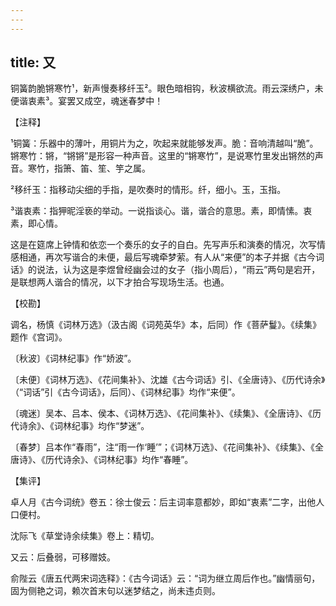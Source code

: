 ```yaml
---
---
---
```

title: 又
---







铜簧韵脆锵寒竹¹，新声慢奏移纤玉²。眼色暗相钩，秋波横欲流。雨云深绣户，未便谐衷素³。宴罢又成空，魂迷春梦中！

【注释】

¹铜簧：乐器中的薄叶，用铜片为之，吹起来就能够发声。脆：音响清越叫“脆”。锵寒竹：锵，“锵锵”是形容一种声音。这里的“锵寒竹”，是说寒竹里发出锵然的声音。寒竹，指箫、笛、笙、竽之属。

²移纤玉：指移动尖细的手指，是吹奏时的情形。纤，细小。玉，玉指。

³谐衷素：指狎昵淫亵的举动。一说指谈心。谐，谐合的意思。素，即情愫。衷素，即心情。

这是在筵席上钟情和依恋一个奏乐的女子的自白。先写声乐和演奏的情况，次写情感相通，再次写谐合的未便，最后写魂牵梦萦。有人从“来便”的本子并据《古今词话》的说法，认为这是李煜曾经幽会过的女子（指小周后），“雨云”两句是宕开，是联想两人谐合的情况，以下才拍合写现场生活。也通。

【校勘】

调名，杨慎《词林万选》（汲古阁《词苑英华》本，后同）作《菩萨鬘》。《续集》题作《宫词》。

〔秋波〕《词林纪事》作“娇波”。

〔未便〕《词林万选》、《花间集补》、沈雄《古今词话》引、《全唐诗》、《历代诗余》（“词话”引《古今词话》，后同）、《词林纪事》均作“来便”。

〔魂迷〕吴本、吕本、侯本、《词林万选》、《花间集补》、《续集》、《全唐诗》、《历代诗余》、《词林纪事》均作“梦迷”。

〔春梦〕吕本作“春雨”，注“雨一作‘睡’”；《词林万选》、《花间集补》、《续集》、《全唐诗》、《历代诗余》、《词林纪事》均作“春睡”。

【集评】

卓人月《古今词统》卷五：徐士俊云：后主词率意都妙，即如“衷素”二字，出他人口便村。

沈际飞《草堂诗余续集》卷上：精切。

又云：后叠弱，可移赠妓。

俞陛云《唐五代两宋词选释》：《古今词话》云：“词为继立周后作也。”幽情丽句，固为侧艳之词，赖次首末句以迷梦结之，尚未违贞则。